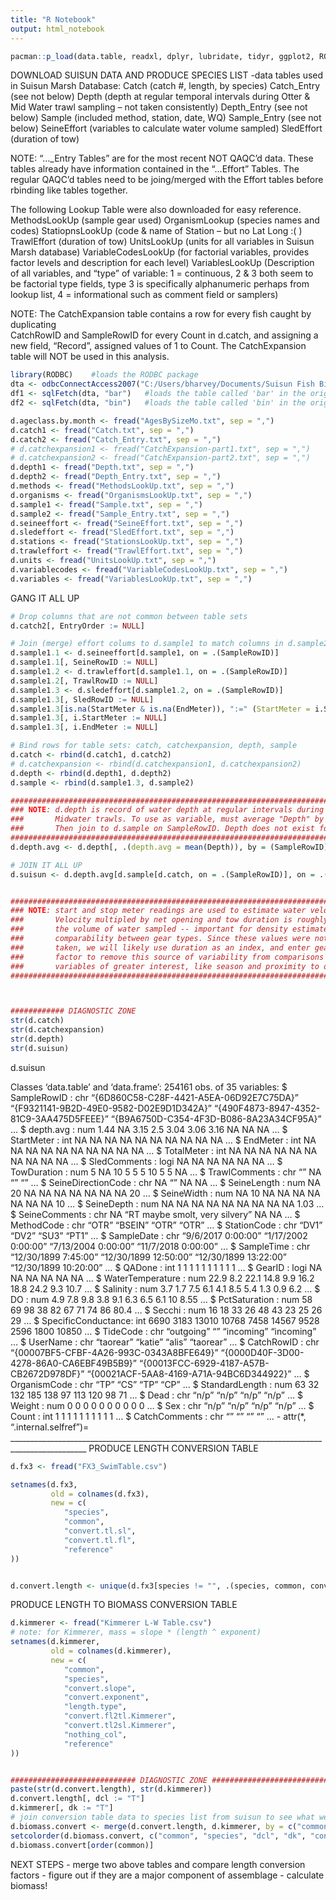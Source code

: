 ```yaml
---
title: "R Notebook"
output: html_notebook
---
```


```r
pacman::p_load(data.table, readxl, dplyr, lubridate, tidyr, ggplot2, RODBC)

```


DOWNLOAD SUISUN DATA AND PRODUCE SPECIES LIST
-data tables used in Suisun Marsh Database:
Catch (catch #, length, by species)
Catch_Entry (see not below)
Depth (depth at regular temporal intervals during Otter & Mid Water trawl sampling -- not taken consistently)
Depth_Entry (see not below)
Sample (included method, station, date, WQ)
Sample_Entry (see not below)
SeineEffort (variables to calculate water volume sampled)
SledEffort (duration of tow)

NOTE: "..._Entry Tables" are for the most recent NOT QAQC'd data. These tables already have
      information contained in the "...Effort" Tables. The regular QAQC'd tables need to be 
      joing/merged with the Effort tables before rbinding like tables together.


The following Lookup Table were also downloaded for easy reference.
MethodsLookUp (sample gear used)
OrganismLookup (species names and codes)
StatiopnsLookUp (code & name of Station -- but no Lat Long :( )
TrawlEffort (duration of tow)
UnitsLookUp (units for all variables in Suisun Marsh database)
VariableCodesLookUp (for factorial variables, provides factor levels and description for each level)
VariablesLookUp (Description of all variables, and "type" of variable: 1 = continuous, 2 & 3 both seem 
                  to be factorial type fields, type 3 is specifically alphanumeric perhaps from lookup list, 
                  4 = informational such as comment field or samplers)
                                                                                   
NOTE: The CatchExpansion table contains a row for every fish caught by duplicating        
       CatchRowID and SampleRowID for every Count in d.catch, and assigning a      
       new field, "Record", assigned values of 1 to Count. The CatchExpansion 
       table will NOT be used in this analysis.                                               

```r
library(RODBC)    #loads the RODBC package
dta <- odbcConnectAccess2007("C:/Users/bharvey/Documents/Suisun Fish Biomass/Biomass Calculations/SuisunMarshFish2017_11_18_19_GuestPWuser.accdb", uid = "Guest", pwd = "user")   #opens database connection
df1 <- sqlFetch(dta, "bar")   #loads the table called 'bar' in the original Access file
df2 <- sqlFetch(dta, "bin")   #loads the table called 'bin' in the original Access file
```


```r
d.ageclass.by.month <- fread("AgesBySizeMo.txt", sep = ",")
d.catch1 <- fread("Catch.txt", sep = ",")
d.catch2 <- fread("Catch_Entry.txt", sep = ",")
# d.catchexpansion1 <- fread("CatchExpansion-part1.txt", sep = ",")
# d.catchexpansion2 <- fread("CatchExpansion-part2.txt", sep = ",")
d.depth1 <- fread("Depth.txt", sep = ",")
d.depth2 <- fread("Depth_Entry.txt", sep = ",")
d.methods <- fread("MethodsLookUp.txt", sep = ",")
d.organisms <- fread("OrganismsLookUp.txt", sep = ",")
d.sample1 <- fread("Sample.txt", sep = ",")
d.sample2 <- fread("Sample_Entry.txt", sep = ",")
d.seineeffort <- fread("SeineEffort.txt", sep = ",")
d.sledeffort <- fread("SledEffort.txt", sep = ",")
d.stations <- fread("StationsLookUp.txt", sep = ",")
d.trawleffort <- fread("TrawlEffort.txt", sep = ",")
d.units <- fread("UnitsLookUp.txt", sep = ",")
d.variablecodes <- fread("VariableCodesLookUp.txt", sep = ",")
d.variables <- fread("VariablesLookUp.txt", sep = ",")
```

GANG IT ALL UP
```r

# Drop columns that are not common between table sets
d.catch2[, EntryOrder := NULL]

# Join (merge) effort colums to d.sample1 to match columns in d.sample2
d.sample1.1 <- d.seineeffort[d.sample1, on = .(SampleRowID)]
d.sample1.1[, SeineRowID := NULL]
d.sample1.2 <- d.trawleffort[d.sample1.1, on = .(SampleRowID)]
d.sample1.2[, TrawlRowID := NULL]
d.sample1.3 <- d.sledeffort[d.sample1.2, on = .(SampleRowID)]
d.sample1.3[, SledRowID := NULL]
d.sample1.3[is.na(StartMeter & is.na(EndMeter)), ":=" (StartMeter = i.StartMeter, EndMeter = i.EndMeter)]
d.sample1.3[, i.StartMeter := NULL]
d.sample1.3[, i.EndMeter := NULL]

# Bind rows for table sets: catch, catchexpansion, depth, sample 
d.catch <- rbind(d.catch1, d.catch2)
# d.catchexpansion <- rbind(d.catchexpansion1, d.catchexpansion2)
d.depth <- rbind(d.depth1, d.depth2)
d.sample <- rbind(d.sample1.3, d.sample2)

#########################################################################################
### NOTE: d.depth is record of water depth at regular intervals during Otter and      ###
###       Midwater trawls. To use as variable, must average "Depth" by SampleRowID.   ###
###       Then join to d.sample on SampleRowID. Depth does not exist for ever Sample. ###
#########################################################################################
d.depth.avg <- d.depth[, .(depth.avg = mean(Depth)), by = (SampleRowID)] 

# JOIN IT ALL UP
d.suisun <- d.depth.avg[d.sample[d.catch, on = .(SampleRowID)], on = .(SampleRowID)]


#########################################################################################
### NOTE: start and stop meter readings are used to estimate water velocity. Average  ###
###       Velocity multipled by net opening and tow duration is roughly equivalent    ###
###       the volume of water sampled -- important for density estimates and          ###
###       comparability between gear types. Since these values were not consistently  ###
###       taken, we will likely use duration as an index, and enter gear type as a    ###
###       factor to remove this source of variability from comparisons with other     ###
###       variables of greater interest, like season and proximity to outfalls.       ###
#########################################################################################



############ DIAGNOSTIC ZONE
str(d.catch)
str(d.catchexpansion)
str(d.depth)
str(d.suisun)


```

d.suisun

Classes ‘data.table’ and 'data.frame':	254161 obs. of  35 variables:
 $ SampleRowID        : chr  "{6D860C58-C28F-4421-A5EA-06D92E7C75DA}" "{F9321141-9B2D-49E0-9582-D02E9D1D342A}" "{490F4873-8947-4352-81C9-3AA475D5FEEE}" "{B9A6750D-C354-4F3D-B086-8A23A34CF95A}" ...
 $ depth.avg          : num  1.44 NA 3.15 2.5 3.04 3.06 3.16 NA NA NA ...
 $ StartMeter         : int  NA NA NA NA NA NA NA NA NA NA ...
 $ EndMeter           : int  NA NA NA NA NA NA NA NA NA NA ...
 $ TotalMeter         : int  NA NA NA NA NA NA NA NA NA NA ...
 $ SledComments       : logi  NA NA NA NA NA NA ...
 $ TowDuration        : num  5 NA 10 5 5 5 10 5 5 NA ...
 $ TrawlComments      : chr  "" NA "" "" ...
 $ SeineDirectionCode : chr  NA "" NA NA ...
 $ SeineLength        : num  NA 20 NA NA NA NA NA NA NA 20 ...
 $ SeineWidth         : num  NA 10 NA NA NA NA NA NA NA 10 ...
 $ SeineDepth         : num  NA NA NA NA NA NA NA NA NA 1.03 ...
 $ SeineComments      : chr  NA "RT maybe smolt, very silvery" NA NA ...
 $ MethodCode         : chr  "OTR" "BSEIN" "OTR" "OTR" ...
 $ StationCode        : chr  "DV1" "DV2" "SU3" "PT1" ...
 $ SampleDate         : chr  "9/6/2017 0:00:00" "1/17/2002 0:00:00" "7/13/2004 0:00:00" "11/7/2018 0:00:00" ...
 $ SampleTime         : chr  "12/30/1899 7:45:00" "12/30/1899 12:50:00" "12/30/1899 13:22:00" "12/30/1899 10:20:00" ...
 $ QADone             : int  1 1 1 1 1 1 1 1 1 1 ...
 $ GearID             : logi  NA NA NA NA NA NA ...
 $ WaterTemperature   : num  22.9 8.2 22.1 14.8 9.9 16.2 18.8 24.2 9.3 10.7 ...
 $ Salinity           : num  3.7 1.7 7.5 6.1 4.1 8.5 5.4 1.3 0.9 6.2 ...
 $ DO                 : num  4.9 7.8 9.8 3.8 9.1 6.3 6.5 6.1 10 8.55 ...
 $ PctSaturation      : num  58 69 98 38 82 67 71 74 86 80.4 ...
 $ Secchi             : num  16 18 33 26 48 43 23 25 26 29 ...
 $ SpecificConductance: int  6690 3183 13010 10768 7458 14567 9528 2596 1800 10850 ...
 $ TideCode           : chr  "outgoing" "" "incoming" "incoming" ...
 $ UserName           : chr  "taorear" "katie" "alis" "taorear" ...
 $ CatchRowID         : chr  "{00007BF5-CFBF-4A26-993C-0343A8BFE649}" "{0000D40F-3D00-4278-86A0-CA6EBF49B5B9}" "{00013FCC-6929-4187-A57B-CB2672D978DF}" "{00021ACF-5AA8-4169-A71A-94BC6D344922}" ...
 $ OrganismCode       : chr  "TP" "CS" "TP" "CP" ...
 $ StandardLength     : num  63 32 132 185 138 97 113 120 98 71 ...
 $ Dead               : chr  "n/p" "n/p" "n/p" "n/p" ...
 $ Weight             : num  0 0 0 0 0 0 0 0 0 0 ...
 $ Sex                : chr  "n/p" "n/p" "n/p" "n/p" ...
 $ Count              : int  1 1 1 1 1 1 1 1 1 1 ...
 $ CatchComments      : chr  "" "" "" "" ...
 - attr(*, ".internal.selfref")=<externalptr> 
_________________________________________________________________________________________________
PRODUCE LENGTH CONVERSION TABLE
```r
d.fx3 <- fread("FX3_SwimTable.csv")

setnames(d.fx3, 
         old = colnames(d.fx3),
         new = c(
            "species",
            "common",
            "convert.tl.sl",
            "convert.tl.fl",
            "reference"
))


d.convert.length <- unique(d.fx3[species != "", .(species, common, convert.tl.sl, convert.tl.fl)][order(common)]) 
```


PRODUCE LENGTH TO BIOMASS CONVERSION TABLE
```r
d.kimmerer <- fread("Kimmerer L-W Table.csv")
# note: for Kimmerer, mass = slope * (length ^ exponent)
setnames(d.kimmerer, 
         old = colnames(d.kimmerer),
         new = c(
            "common",
            "species",
            "convert.slope",
            "convert.exponent",
            "length.type",
            "convert.fl2tl.Kimmerer",
            "convert.tl2sl.Kimmerer",
            "nothing_col",
            "reference"
))


############################ DIAGNOSTIC ZONE ############################
paste(str(d.convert.length), str(d.kimmerer))
d.convert.length[, dcl := "T"]
d.kimmerer[, dk := "T"]
# join conversion table data to species list from suisun to see what we have and what we need
d.biomass.convert <- merge(d.convert.length, d.kimmerer, by = c("common"), all = TRUE)
setcolorder(d.biomass.convert, c("common", "species", "dcl", "dk", "convert.tl.sl", "convert.tl2sl.Kimmerer", "convert.tl.fl", "convert.fl2tl.Kimmerer", ))
d.biomass.convert[order(common)]


```


NEXT STEPS
- merge two above tables and compare length conversion factors
- figure out if they are a major component of assemblage
- calculate biomass!